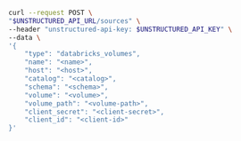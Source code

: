 ```bash REST (Create)
curl --request POST \
"$UNSTRUCTURED_API_URL/sources" \
--header "unstructured-api-key: $UNSTRUCTURED_API_KEY" \
--data \
'{
    "type": "databricks_volumes",
    "name": "<name>",
    "host": "<host>",
    "catalog": "<catalog>",
    "schema": "<schema>",
    "volume": "<volume>",
    "volume_path": "<volume-path>",
    "client_secret": "<client-secret>",
    "client_id": "<client-id>"
}'
```